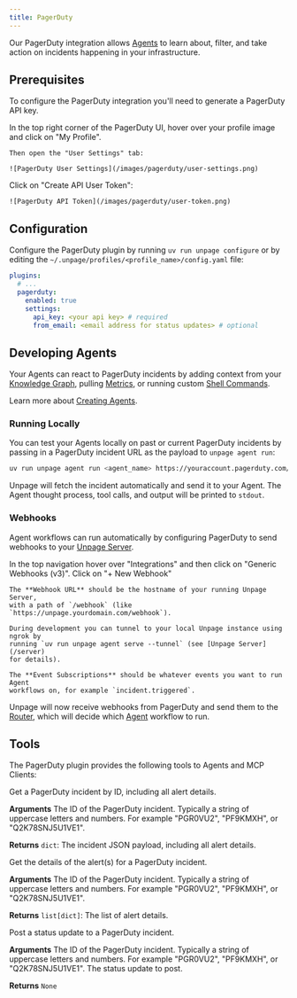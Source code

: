 ```yaml
---
title: PagerDuty
---
```


Our PagerDuty integration allows [Agents](/concepts/agents) to learn about, filter, and
take action on incidents happening in your infrastructure.

## Prerequisites

To configure the PagerDuty integration you'll need to generate a PagerDuty
API key.

<Steps>
  <Step title="Open your PagerDuty 'User Settings' page">
    In the top right corner of the PagerDuty UI, hover over your profile image
    and click on "My Profile".

    Then open the "User Settings" tab:

    ![PagerDuty User Settings](/images/pagerduty/user-settings.png)
  </Step>
  <Step title="Generate API Token">
    Click on "Create API User Token":

    ![PagerDuty API Token](/images/pagerduty/user-token.png)
  </Step>
</Steps>


## Configuration
Configure the PagerDuty plugin by running `uv run unpage configure` or by editing
the `~/.unpage/profiles/<profile_name>/config.yaml` file:

```yaml
plugins:
  # ...
  pagerduty:
    enabled: true
    settings:
      api_key: <your api key> # required
      from_email: <email address for status updates> # optional
```


## Developing Agents
Your Agents can react to PagerDuty incidents by adding context from your
[Knowledge Graph](/concepts/knowledge-graph), pulling [Metrics](/plugins/metrics),
or running custom [Shell Commands](/plugins/shell).

Learn more about [Creating Agents](/concepts/agents).

### Running Locally
You can test your Agents locally on past or current PagerDuty incidents by
passing in a PagerDuty incident URL as the payload to `unpage agent run`:

```bash
uv run unpage agent run <agent_name> https://youraccount.pagerduty.com/incidents/Q179JHZ8AMBVDO
```

Unpage will fetch the incident automatically and send it to your Agent. The
Agent thought process, tool calls, and output will be printed to `stdout`.

### Webhooks
Agent workflows can run automatically by configuring PagerDuty to send webhooks
to your [Unpage Server](/server).

<Steps>
  <Step title="Open the PagerDuty Webhooks page">
    In the top navigation hover over "Integrations" and then click on
    "Generic Webhooks (v3)".
  </Step>
  <Step title="Add a New Webhook">
    Click on "+ New Webhook"

    The **Webhook URL** should be the hostname of your running Unpage Server,
    with a path of `/webhook` (like `https://unpage.yourdomain.com/webhook`).

    During development you can tunnel to your local Unpage instance using ngrok by
    running `uv run unpage agent serve --tunnel` (see [Unpage Server](/server)
    for details).

    The **Event Subscriptions** should be whatever events you want to run Agent
    workflows on, for example `incident.triggered`.
  </Step>
</Steps>

Unpage will now receive webhooks from PagerDuty and send them to the
[Router](/concepts/router), which will decide which [Agent](/concepts/agents) workflow to run.


## Tools
The PagerDuty plugin provides the following tools to Agents and MCP Clients:

<Card title="pagerduty_get_incident_details">
  Get a PagerDuty incident by ID, including all alert details.

  **Arguments**
  <ParamField path="incident_id" type="string" required>
    The ID of the PagerDuty incident. Typically a string of uppercase letters and
    numbers. For example "PGR0VU2", "PF9KMXH", or "Q2K78SNJ5U1VE1".
  </ParamField>

  **Returns** `dict`: The incident JSON payload, including all alert details.
</Card>
<br />

<Card title="pagerduty_get_alert_details_for_incident">
  Get the details of the alert(s) for a PagerDuty incident.

  **Arguments**
  <ParamField path="incident_id" type="string" required>
    The ID of the PagerDuty incident. Typically a string of uppercase letters and
    numbers. For example "PGR0VU2", "PF9KMXH", or "Q2K78SNJ5U1VE1".
  </ParamField>

  **Returns** `list[dict]`: The list of alert details.
</Card>
<br />

<Card title="pagerduty_post_status_update">
  Post a status update to a PagerDuty incident.

  **Arguments**
  <ParamField path="incident_id" type="string" required>
    The ID of the PagerDuty incident. Typically a string of uppercase letters and
    numbers. For example "PGR0VU2", "PF9KMXH", or "Q2K78SNJ5U1VE1".
  </ParamField>
  <ParamField path="message" type="string" required>
    The status update to post.
  </ParamField>

  **Returns** `None`
</Card>
